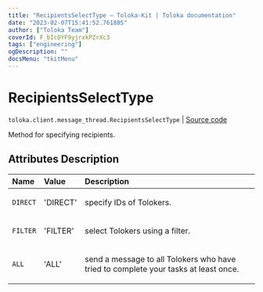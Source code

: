 ```yaml
---
title: "RecipientsSelectType — Toloka-Kit | Toloka documentation"
date: "2023-02-07T15:41:52.761805"
author: ["Toloka Team"]
coverId: F_bIcOYF9yjrxkPZrXc3
tags: ["engineering"]
ogDescription: ""
docsMenu: "tkitMenu"
---
```


# RecipientsSelectType
`toloka.client.message_thread.RecipientsSelectType` | [Source code](https://github.com/Toloka/toloka-kit/blob/v1.1.3/src/client/message_thread.py#L20)

Method for specifying recipients.

## Attributes Description

| Name | Value | Description |
| :------| :-----------| :----------|
`DIRECT`|'DIRECT'|<p>specify IDs of Tolokers.</p>
`FILTER`|'FILTER'|<p>select Tolokers using a filter.</p>
`ALL`|'ALL'|<p>send a message to all Tolokers who have tried to complete your tasks at least once.</p>